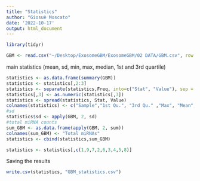 ```yaml
---
title: "Statistics"
author: "Giosuè Moscato"
date: '2022-10-17'
output: html_document
---
```

```r
library(tidyr)
```


```r
GBM <- read.csv("~/Desktop/ExosomeGBM/ExosomeGBM/02 DATA/GBM.csv", row.names=1)
```

main statistics (mean, sd, min, max, median, 1st and 3rd quartile)
```r
statistics <- as.data.frame(summary(GBM))
statistics <- statistics[,2:3]
statistics <- separate(statistics,Freq, into=c("Stat", "Value"), sep = ":")
statistics[,3] <- as.numeric(statistics[,3])
statistics <- spread(statistics, Stat, Value)
colnames(statistics) <- c("Sample","1st Qu.", "3rd Qu." ,"Max", "Mean", "Median" ,"Min")
#sd
statistics$sd <- apply(GBM, 2, sd)
#total miRNA counts
sum_GBM <- as.data.frame(apply(GBM, 2, sum))
colnames(sum_GBM) <- "Total miRNAs"
statistics <- cbind(statistics,sum_GBM)

statistics <- statistics[,c(1,9,7,2,6,3,4,5,8)]
```

Saving the results
```r
write.csv(statistics, "GBM_statistics.csv")
```

